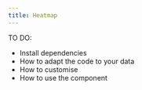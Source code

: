 ```yaml
---
title: Heatmap
---
```


TO DO:
- Install dependencies
- How to adapt the code to your data
- How to customise
- How to use the component